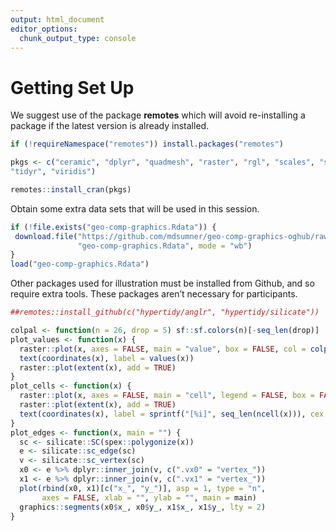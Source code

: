 ```yaml
---
output: html_document
editor_options: 
  chunk_output_type: console
---
```



# Getting Set Up

We suggest use of the package **remotes** which will avoid re-installing a package if the latest version is already installed. 

```r
if (!requireNamespace("remotes")) install.packages("remotes")

pkgs <- c("ceramic", "dplyr", "quadmesh", "raster", "rgl", "scales", "sf", "sfdct", 
"tidyr", "viridis")

remotes::install_cran(pkgs)
```

Obtain some extra data sets that will be used in this session.

```r
if (!file.exists("geo-comp-graphics.Rdata")) {
 download.file("https://github.com/mdsumner/geo-comp-graphics-oghub/raw/master/data-raw/geo-comp-graphics.Rdata", 
               "geo-comp-graphics.Rdata", mode = "wb")
}
load("geo-comp-graphics.Rdata")

```



Other packages used for illustration must be installed from Github, and so require extra tools. These packages aren't necessary for participants. 

```r
##remotes::install_github(c("hypertidy/anglr", "hypertidy/silicate"))

colpal <- function(n = 26, drop = 5) sf::sf.colors(n)[-seq_len(drop)]
plot_values <- function(x) {
  raster::plot(x, axes = FALSE, main = "value", box = FALSE, col = colpal()); 
  text(coordinates(x), label = values(x))
  raster::plot(extent(x), add = TRUE)
}
plot_cells <- function(x) {
  raster::plot(x, axes = FALSE, main = "cell", legend = FALSE, box = FALSE, col = colpal()); 
  raster::plot(extent(x), add = TRUE)
  text(coordinates(x), label = sprintf("[%i]", seq_len(ncell(x))), cex = 0.8)
}
plot_edges <- function(x, main = "") {
  sc <- silicate::SC(spex::polygonize(x))
  e <- silicate::sc_edge(sc)
  v <- silicate::sc_vertex(sc)
  x0 <- e %>% dplyr::inner_join(v, c(".vx0" = "vertex_"))
  x1 <- e %>% dplyr::inner_join(v, c(".vx1" = "vertex_"))
  plot(rbind(x0, x1)[c("x_", "y_")], asp = 1, type = "n", 
       axes = FALSE, xlab = "", ylab = "", main = main)
  graphics::segments(x0$x_, x0$y_, x1$x_, x1$y_, lty = 2)
}
```
